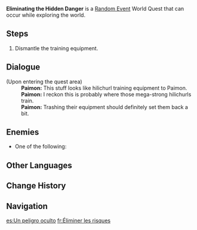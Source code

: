 {{Quest Infobox
|id             = 
|image          = Random Event Eliminating the Hidden Danger.png
|type           = World
|group          = Random Event
|startLocation  = [[Windwail Highland]], [[Mondstadt]]
|startLocation2 = [[Cape Oath]], Mondstadt
|startLocation3 = [[Stormbearer Mountains]], Mondstadt
|startLocation4 = [[Starfell Valley]], Mondstadt
|other          = 
*AR-Dependent Rewards
|characters     = Paimon; Traveler
}}
'''Eliminating the Hidden Danger''' is a [[Random Event]] World Quest that can occur while exploring the world.

==Steps==
#Dismantle the training equipment.

==Dialogue==
<!--{{Quest Description|}}
-->{{Dialogue start}}
;(Upon entering the quest area)
:'''Paimon:''' This stuff looks like hilichurl training equipment to Paimon.
:'''Paimon:''' I reckon this is probably where those mega-strong hilichurls train.
:'''Paimon:''' Trashing their equipment should definitely set them back a bit.
{{Dialogue end}}

==Enemies== 
{{Enemy List|Hilichurl Fighter*2}}
* One of the following: {{Enemy List|Blazing Axe Mitachurl;Dendro Samachurl;Hilichurl Fighter}}

==Other Languages==
{{Other Languages
|en      = Eliminating the Hidden Danger
|zhs     = 排除隐患
|zhs_rm  = Páichú Yǐnhuàn
|zht     = 排除隱患
|zht_rm  = Páichú Yǐnhuàn
|zh_tl   = Eliminating the Hidden Danger
|ja      = 隠れた危機を排除
|ja_rm   = Kakureta Kiki wo Haijo
|ja_tl   = Eliminating the Hidden Crisis
|ko      = 위험 배제
|ko_rm   = Wiheom Baeje
|ko_tl   = Eliminating Danger
|es      = Un peligro oculto
|es_tl   = A Hidden Danger
|fr      = Éliminer les risques
|fr_tl   = Eliminating the Risks
|ru      = Устранение скрытой угрозы
|ru_tl   = Eliminating the Hidden Danger
|th      = กำจัดอันตรายที่ซ่อนอยู่
|th_rm   = 
|th_tl   = Eliminating the Hidden Danger
|vi      = Loại Trừ Hiểm Họa
|vi_tl   = 
|de      = Risiko-Minimierung
|de_tl   = Risk Minimization
|id      = Menghilangkan Bahaya Tersembunyi
|id_tl   = Eliminating the Hidden Danger
|pt      = Eliminar o Perigo Oculto
|pt_tl   = Eliminate the Hidden Danger
|tr      = Gizli Tehlikeyi Ortadan Kaldırma
|tr_tl   = 
|it      = Sabotaggio preventivo
|it_tl   = 
}}

==Change History==
{{Change History|1.0}}

==Navigation==
{{Quests by Type Navbox|type=Random Events}}

[[es:Un peligro oculto]]
[[fr:Éliminer les risques]]